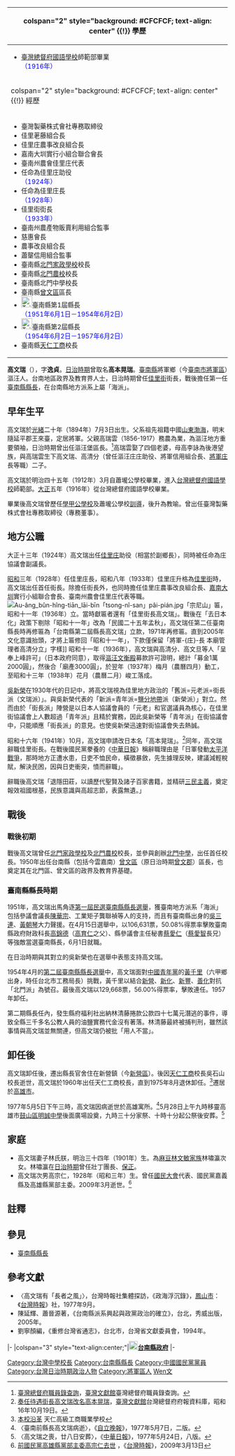 {{noteTA
|1=zh-hans:庄; zh-hant:庄;
}}
{{Infobox_Prime_Minister
| name = 高文瑞 <br> Ko Bun-sui
| image = Ko Bun-sui (in a 1931 book).jpg
| country = 
| order = [[File:Tainan_County_Flag.svg|25px]][[臺南縣|臺南縣]]第1-2屆[[臺南縣縣長|縣長]]
| term_start = 1951年6月1日
| term_end = 1957年6月2日
| predecessor = 無（官派為[[薛人仰|薛人仰]]）
| successor = [[胡龍寶|胡龍寶]]
| order2 = [[臺南州|臺南州]][[北門郡|北門郡]][[佳里街|佳里街]]街長
| term_start2 = 1933年12月20日
| term_end2 = 1941年
| predecessor2 = 無（佳里街升格）
| successor2 = 
| birth_date = 1894年7月3日
| nationality = {{ROC}}
| birth_place = {{TWN-QING}}[[臺南府|臺南府]][[嘉義縣_(清朝)|嘉義縣]]漚汪保
| death_date = {{death date and age|1977|5|5|1894|7|3}}
| death_place = {{ROC}}[[臺灣省|臺灣省]][[高雄市_(省轄市)|高雄市]]
| native place =
| constituency = 
| spouse = 林氏咲
| party = {{KMT}}
| profession = 
| religion = 
| signature = 
| footnotes = 
}}
{| class="infobox bordered" style="width: 21em; font-size: 90%; text-align: left; float:right;" cellpadding="3"
|-
! colspan="2" style="background: #CFCFCF; text-align: center" {{!}} 學歷
|- 
| colspan="2" style="font-size: 90%" |<div style="text-align: left">
*[[臺灣總督府國語學校|臺灣總督府國語學校]]師範部畢業<br><span style="color: blue;">（1916年）</span>
</div>
|-
! colspan="2" style="background: #CFCFCF; text-align: center" {{!}} 經歷
|- 
| colspan="2" style="font-size: 90%" |<div style="text-align: left">
*臺灣製藥株式會社專務取締役
*佳里荖藤組合長
*佳里庄農事改良組合長
*嘉南大圳實行小組合聯合會長
*臺南州農會佳里庄代表
*任命為佳里庄助役<br><span style="color: blue;">（1924年）</span>
*任命為佳里庄長<br><span style="color: blue;">（1928年）</span>
*佳里街街長<br><span style="color: blue;">（1933年）</span>
*臺南州農產物販賣利用組合監事
*慈惠會長
*農事改良組合長
*蕭壟信用組合監事
*臺南縣[[國立北門高級中學|北門家政學校]]校長
*臺南縣[[國立北門高級農工職業學校|北門農校]]校長
*臺南縣北門中學校長
*臺南縣[[曾文郡|曾文區]]區長
*[[File:Tainan_County_Flag.svg|25px]]臺南縣第1屆縣長<br><span style="color: blue;">（1951年6月1日－1954年6月2日）</span>
*[[File:Tainan_County_Flag.svg|25px]]臺南縣第2屆縣長<br><span style="color: blue;">（1954年6月2日－1957年6月2日）</span>
*臺南縣[[臺南市私立天仁高級工商職業學校|天仁工商]]校長
|}

'''高文瑞'''（{{bd|1894年|7月3日|1977年|5月5日|catIdx=K}}），字'''逸貞'''。[[台灣日治時期|日治時期]]曾取名'''高本晃瑞'''。[[臺南縣|臺南縣]]將軍鄉（今[[臺南市|臺南市]][[將軍區|將軍區]]）漚汪人。台南地區政界及教育界人士，日治時期曾任[[佳里街|佳里街]]街長，戰後擔任第一任[[臺南縣縣長|臺南縣縣長]]，在台南縣地方派系上屬「海派」。

==早年生平==
高文瑞於[[光緒|光緒]]二十年（1894年）7月3日出生。父系祖先祖籍中國[[山東|山東]][[渤海|渤海]]，明末隨延平郡王來臺，定居將軍。父親高瑞雲（1856-1917）務農為業，為漚汪地方重要領袖，日治時期曾出任漚汪堡區長。<ref>[http://who.ith.sinica.edu.tw/s2s.action?v=1898;%E8%87%BA%E7%81%A3%E7%B8%BD%E7%9D%A3%E5%BA%9C;%E8%87%BA%E5%8D%97%E7%B8%A3;%E8%94%B4%E8%8D%B3%E8%BE%A8%E5%8B%99%E7%BD%B2;%E6%BC%9A%E6%B1%AA%E5%A0%A1%E7%AC%AC%E5%8D%81%E5%85%AD%E5%8D%80 臺灣總督府職員錄查詢]，[[臺灣文獻館|臺灣文獻館]]臺灣總督府職員錄查詢。</ref>高瑞雲娶了四個老婆，母高李詠為後港望族，與高瑞雲生下高文瑞、高清分（曾任漚汪庄庄助役、將軍信用組合長、[[將軍庄|將軍庄]]長等職）二子。

高文瑞於明治四十五年（1912年）3月自蕭壠公學校畢業，進入[[台灣總督府國語學校|台灣總督府國語學校]]師範部。[[大正|大正]]五年（1916年）從台灣總督府國語學校畢業。

畢業後高文瑞曾歷任[[學甲公學校|學甲公學校]]及蕭壠公學校[[訓導|訓導]]，後升為教喻。曾出任臺灣製藥株式會社專務取締役（專務董事）。

==地方公職==
大正十三年（1924年）高文瑞出任[[佳里庄|佳里庄]]助役（相當於副鄉長），同時被任命為庄協議會副議長。

[[昭和|昭和]]三年（1928年）任佳里庄長，昭和八年（1933年）佳里庄升格為[[佳里街|佳里街]]時，高文瑞出任首任街長。除擔任街長外，也同時擔任佳里庄農事改良組合長、[[嘉南大圳|嘉南大圳]]實行小組聯合會長、臺南州農會佳里庄代表等職。
[[File:Au-âng_bûn-hîng-tiān_lāi-bīn「tsong-nî-san」pâi-pián.jpg|left]]「宗尼山」匾，昭和十一年（1936年）立。當時獻匾者還有「佳里街長高文瑞」。戰後在「去日本化」政策下剔除「昭和十一年」改為「民國二十五年孟秋」，高文瑞任第二任臺南縣長時再修匾為「台南縣第二屆縣長高文瑞」立款，1971年再修匾。直到2005年文化意識抬頭，才將上匾修回「昭和十一年」，下款僅保留「將軍-{庄}-長 本廟管理者高清分立」字樣{{r|匾|page=384-385}}]] 
昭和十一年（1936年），高文瑞與高清分、高文旦等人「呈奉上峰許可」（日本政府同意），取得[[漚汪文衡殿|漚汪文衡殿]]募款許可證明，總計「募金1萬2000圓」，然後合「廟產3000圓」，於翌年（1937年）梅月（農曆四月）動工，至昭和十三年（1938年）花月（農曆二月）峻工落成。{{r|匾|page=384}}

[[吳新榮|吳新榮]]在1930年代的日記中，將高文瑞視為佳里地方政治的「舊派=元老派=街長派（文瑞派）」。與吳新榮代表的「新派=青年派=[[鹽分地帶|鹽分地帶]]派（新榮派）」對立。然而由於「街長派」陣營是以日本人協議會員的「元老」和官選議員為核心，在佳里街協議會上人數超過「青年派」且精於實務，因此吳新榮等「青年派」在街協議會中，只能順應「街長派」的意見。也使吳新榮迅速對街協議會失去熱誠。{{r|總|page=214}}

昭和十六年（1941年）10月，高文瑞申請改日本名「高本晃瑞」。<ref>[http://ds2.th.gov.tw/ds3/app007/list3.php?ID1=0071034311a011 奏任待遇街長高文瑞改名高本晃瑞]{{dead link|date=2018年5月 |bot=InternetArchiveBot |fix-attempted=yes }}，[[臺灣文獻館|臺灣文獻館]]台灣總督府府報資料庫，昭和16年10月19日。</ref>同年，高文瑞辭職佳里街長。在戰後國民黨豢養的《[[中華日報|中華日報]]》稱辭職理由是「日軍發動[[太平洋戰爭|太平洋戰爭]]，那時地方正遭水患，日吏不恤民命，橫徵暴斂，先生據理反映，建議減輕稅賦，解決民困，因與日吏衝突，憤而辭職」。{{r|高文瑞榮哀}}

辭職後高文瑞「退隱田莊，以讀歷代聖賢及諸子百家書籍，並精研[[三民主義|三民主義]]，奠定報效祖國根基，民族意識與高超志節，表露無遺。」{{r|高文瑞榮哀}}

==戰後==
===戰後初期===
戰後高文瑞曾任[[北門家政學校|北門家政學校]]及[[國立北門高級農工職業學校|北門農校]]校長，並參與創辦[[國立北門高級中學|北門中學]]，出任首任校長。1950年出任台南縣（包括今雲嘉南）[[曾文區|曾文區]]（原日治時期[[曾文郡|曾文郡]]）區長，也奠定其在北門區、曾文區的政界及教育界基礎。{{r|南|page=7}}

===臺南縣縣長時期===
{{see also|1950年－1951年中華民國縣市長選舉#臺南縣|1954年中華民國縣市長選舉#臺南縣}}
1951年，高文瑞出馬角逐[[1950年－1951年中華民國縣市長選舉#臺南縣|第一屆民選臺南縣縣長選舉]]，獲臺南地方派系「海派」包括參議會議長[[陳華宗|陳華宗]]、工業矩子龔聯禎等人的支持，{{r|南|page=8}}而且有臺南縣出身的[[吳三連|吳三連]]、[[黃朝琴|黃朝琴]]大力聲援。{{r|政|page=164}}在4月15日選舉中，以106,631票，50.08%得票率擊敗臺南縣政府財政科長[[高錦德|高錦德]]（[[高育仁|高育仁]]之父）、縣參議會主任秘書[[蔡愛仁|蔡愛仁]]（[[蔡愛智|蔡愛智]]長兄）等強敵當選臺南縣長，6月1日就職。

在日治時期與其對立的吳新榮也在選舉中表態支持高文瑞。

1954年4月的[[1954年中華民國縣市長選舉#臺南縣|第二屆臺南縣縣長選舉]]中，高文瑞面對[[中國青年黨|中國青年黨]]的[[黃千里|黃千里]]（六甲鄉出身，時任台北市工務局長）挑戰，黃千里以結合[[新營區|新營]]、[[新化區|新化]]、[[新豐郡|新豐]]、[[善化區|善化]]對抗「北門派」為號召。最後高文瑞以129,668票，56.00%得票率，擊敗連任。{{r|南|page=11}}1957年卸任。

第二期縣長任內，發生縣府福利社出納林清藤捲款公款四十七萬元潛逃的事件，導致全縣三千多名公教人員的油鹽實務代金沒有著落。林清藤最終被捕判刑，雖然該事情與高文瑞並無關連，但高文瑞仍被批「用人不當」。{{r|政|page=165}}

==卸任後==
高文瑞卸任後，遷出縣長官舍住在新營鎮（今[[新營區|新營區]]）。{{r|政|page=166}}後因[[臺南市私立天仁高級工商職業學校|天仁工商]]校長吳石山校長逝世，高文瑞於1960年出任天仁工商校長，直到1975年8月退休卸任。<ref>[http://www.tjvs.tnc.edu.tw/old-2266/history.htm 本校沿革] {{webarchive|url=https://web.archive.org/web/20140714181902/http://www.tjvs.tnc.edu.tw/old-2266/history.htm |date=2014-07-14 }} 天仁高級工商職業學校</ref>遷居於[[高雄市_(省轄市)|高雄市]]。{{r|政|page=166}}

1977年5月5日下午三時，高文瑞因病逝世於高雄寓所。<ref>〈臺南前縣長高文瑞病逝〉，《[[自立晚報|自立晚報]]》，1977年5月7日，二版。</ref>5月28日上午九時移靈高雄市[[鼓山區|鼓山區]][[高雄市私立明誠高級中學|明誠中學]]後面廣場設奠，九時三十分家祭、十時十分起公祭後安葬。<ref>〈高文瑞之喪，廿八日安葬〉，《[[中華日報|中華日報]]》，1977年5月24日，八版。</ref>

== 家庭 ==
*高文瑞妻子林氏朕，明治三十四年（1901年）生。為[[林文敏|麻豆林文敏家族]]林嘯瀛次女。林嘯瀛在[[台灣日治時期|日治時期]]曾任壯丁團長、[[保正|保正]]。
*高文瑞次男高宗仁，1928年（昭和三年）生。曾任[[國民大會|國民大會]]代表、國民黨嘉義縣及高雄縣黨部主委。2009年3月逝世。<ref>[http://www.twtimes.com.tw/index.php?page=news&nid=33021 前國民黨高雄縣黨部主委高宗仁去世] {{Wayback|url=http://www.twtimes.com.tw/index.php?page=news&nid=33021 |date=20150930204416 }} ，《[[台灣時報|台灣時報]]》，2009年3月13日</ref>

== 註釋 ==
{{Reflist|2|refs=
<ref name="政">{{cite book |title=《政海浮沉錄》|author= |publisher= [[台灣時報|台灣時報]]社|isbn= |date=1977年9月}}</ref>
<ref name="匾">{{cite book |title=《南瀛古匾誌》|author= 曾曉馨、曾絮敏|publisher= 臺南市政府文化局|isbn= |date=2009年11月}}</ref>
<ref name="總">{{cite book|title=《總力戰與臺灣——日本殖民地的崩潰（上）》|author=[[近藤正己|近藤正己]]著；林詩庭譯 |publisher=臺大出版中心出版 |isbn=978-986-350-032-2 |year=2014 |month= }}</ref>
<ref name="高文瑞榮哀">{{cite news|title=高文瑞榮哀|url=  |language=zh-hant |publisher=《[[中華日報|中華日報]]》七版| date=1977-06-07}}</ref>
<ref name="南">{{cite book|title=《台南縣派系興起與政黨政治的確立》|author=陳延輝、蕭晉源 |publisher=秀威資訊科技 |isbn=978-986-7263-26-1 |year=2005 |month= }}</ref>
}}

==參見==
*[[臺南縣縣長|臺南縣縣長]]

==參考文獻==
*〈高文瑞有「長者之風」〉，台灣時報社集體探訪，《政海浮沉錄》，[[鳳山市|鳳山市]]：《[[台灣時報|台灣時報]]》社，1977年9月。
*陳延輝、蕭晉源著，《台南縣派系興起與政黨政治的確立》，台北，秀威出版，2005年。
*劉寧顏編，《重修台灣省通志》，台北市，台灣省文獻委員會，1994年。

{{start box}}
{{s-gov|roc}}
|-
|colspan="3" style="text-align:center;"|'''[[File:Tainan_County_Emblem.svg|20px]][[台南縣|台南縣政府]]'''
|-
{{s-none|民選首任}}
{{s-title|[[台南縣縣長|台南縣縣長]]<br><small>第一、二屆<br>1951年6月1日－1957年6月2日}}
{{s-after|[[胡龍寶|胡龍寶]]}}
{{end box}}

{{DEFAULTSORT:Gao高}}
[[Category:台灣中學校長|Category:台灣中學校長]]
[[Category:台南縣縣長|Category:台南縣縣長]]
[[Category:中國國民黨黨員|Category:中國國民黨黨員]]
[[Category:台灣日治時期政治人物|Category:台灣日治時期政治人物]]
[[Category:將軍區人|Category:將軍區人]]
[[Category:高姓|Wen文]]